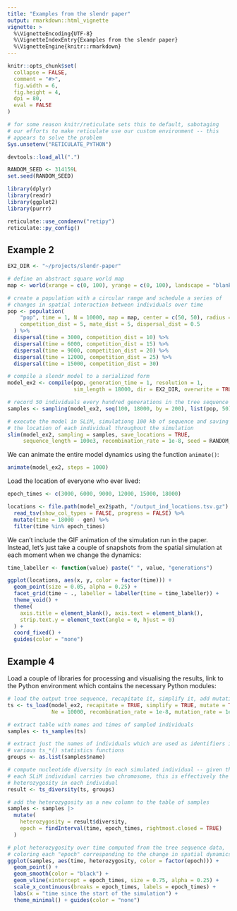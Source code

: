 ```yaml
---
title: "Examples from the slendr paper"
output: rmarkdown::html_vignette
vignette: >
  %\VignetteEncoding{UTF-8}
  %\VignetteIndexEntry{Examples from the slendr paper}
  %\VignetteEngine{knitr::rmarkdown}
---
```


```r
knitr::opts_chunk$set(
  collapse = FALSE,
  comment = "#>",
  fig.width = 6,
  fig.height = 4,
  dpi = 80,
  eval = FALSE
)

# for some reason knitr/reticulate sets this to default, sabotaging
# our efforts to make reticulate use our custom environment -- this
# appears to solve the problem
Sys.unsetenv("RETICULATE_PYTHON")

devtools::load_all(".")

RANDOM_SEED <- 314159L
set.seed(RANDOM_SEED)

library(dplyr)
library(readr)
library(ggplot2)
library(purrr)

reticulate::use_condaenv("retipy")
reticulate::py_config()
```

## Example 2

```r
EX2_DIR <- "~/projects/slendr-paper"
```

```r
# define an abstract square world map
map <- world(xrange = c(0, 100), yrange = c(0, 100), landscape = "blank")

# create a population with a circular range and schedule a series of
# changes in spatial interaction between individuals over time
pop <- population(
    "pop", time = 1, N = 10000, map = map, center = c(50, 50), radius = 50,
    competition_dist = 5, mate_dist = 5, dispersal_dist = 0.5
  ) %>%
  dispersal(time = 3000, competition_dist = 10) %>%
  dispersal(time = 6000, competition_dist = 15) %>%
  dispersal(time = 9000, competition_dist = 20) %>%
  dispersal(time = 12000, competition_dist = 25) %>%
  dispersal(time = 15000, competition_dist = 30)

# compile a slendr model to a serialized form
model_ex2 <- compile(pop, generation_time = 1, resolution = 1,
                     sim_length = 18000, dir = EX2_DIR, overwrite = TRUE)

# record 50 individuals every hundred generations in the tree sequence
samples <- sampling(model_ex2, seq(100, 18000, by = 200), list(pop, 50))

# execute the model in SLiM, simulationg 100 kb of sequence and saving
# the location of each individual throughout the simulation
slim(model_ex2, sampling = samples, save_locations = TRUE,
     sequence_length = 100e3, recombination_rate = 1e-8, seed = RANDOM_SEED)
```

We can animate the entire model dynamics using the function `animate()`:
```r
animate(model_ex2, steps = 1000)
```

Load the location of everyone who ever lived:

```r
epoch_times <- c(3000, 6000, 9000, 12000, 15000, 18000)

locations <- file.path(model_ex2$path, "/output_ind_locations.tsv.gz") %>%
  read_tsv(show_col_types = FALSE, progress = FALSE) %>%
  mutate(time = 18000 - gen) %>%
  filter(time %in% epoch_times)
```

We can't include the GIF animation of the simulation run in the paper. Instead, let's just take a couple of snapshots from the spatial simulation at each moment when we change the dynamics:

```r
time_labeller <- function(value) paste(" ", value, "generations")

ggplot(locations, aes(x, y, color = factor(time))) +
  geom_point(size = 0.05, alpha = 0.25) +
  facet_grid(time ~ ., labeller = labeller(time = time_labeller)) +
  theme_void() +
  theme(
    axis.title = element_blank(), axis.text = element_blank(),
    strip.text.y = element_text(angle = 0, hjust = 0)
  ) +
  coord_fixed() +
  guides(color = "none")
```

## Example 4

Load a couple of libraries for processing and visualising the results, link to the Python environment which contains the necessary Python modules:


```r
# load the output tree sequence, recapitate it, simplify it, add mutations
ts <- ts_load(model_ex2, recapitate = TRUE, simplify = TRUE, mutate = TRUE,
              Ne = 10000, recombination_rate = 1e-8, mutation_rate = 1e-8)

# extract table with names and times of sampled individuals
samples <- ts_samples(ts)

# extract just the names of individuals which are used as identifiers in
# various ts_*() statistics functions
groups <- as.list(samples$name)

# compute nucleotide diversity in each simulated individual -- given that
# each SLiM individual carries two chromosome, this is effectively the
# heterozygosity in each individual
result <- ts_diversity(ts, groups)

# add the heterozygosity as a new column to the table of samples
samples <- samples |>
  mutate(
    heterozygosity = result$diversity,
    epoch = findInterval(time, epoch_times, rightmost.closed = TRUE)
  )

# plot heterozygosity over time computed from the tree sequence data,
# coloring each "epoch" corresponding to the change in spatial dynamics
ggplot(samples, aes(time, heterozygosity, color = factor(epoch))) +
  geom_point() +
  geom_smooth(color = "black") +
  geom_vline(xintercept = epoch_times, size = 0.75, alpha = 0.25) +
  scale_x_continuous(breaks = epoch_times, labels = epoch_times) +
  labs(x = "time since the start of the simulation") +
  theme_minimal() + guides(color = "none")
```



<!-- ```{r, example4_paper_figure} -->
<!-- # load the output tree sequence, recapitate it, simplify it, add mutations -->
<!-- ts <- ts_load(model_ex2, recapitate = TRUE, simplify = TRUE, mutate = TRUE, -->
<!--               Ne = 10000, recombination_rate = 1e-8, mutation_rate = 1e-8) -->

<!-- # extract table with names and times of sampled individuals -->
<!-- samples <- ts_samples(ts) -->

<!-- # extract names of individuals in each time point -->
<!-- groups <- split(samples, samples$time) %>% map(pull, name) -->

<!-- # compute nucleotide diversity in each time point and add additional -->
<!-- # information to the table of results for easier plotting -->
<!-- diversity <- ts_diversity(ts, groups) %>% -->
<!--   mutate( -->
<!--     time = as.numeric(set), -->
<!--     epoch = findInterval(time, epoch_times, rightmost.closed = TRUE) -->
<!--   ) -->

<!-- # plot diversity over time computed from the tree sequence data -->
<!-- ggplot(diversity, aes(time, diversity, color = factor(epoch))) + -->
<!--   geom_point() + -->
<!--   geom_smooth(color = "black") + -->
<!--   geom_vline(xintercept = epoch_times, size = 0.75, alpha = 0.25) + -->
<!--   scale_x_continuous(breaks = epoch_times, labels = epoch_times) + -->
<!--   labs(x = "time since the start of the simulation") + -->
<!--   theme_minimal() + guides(color = "none") -->
<!-- ``` -->

